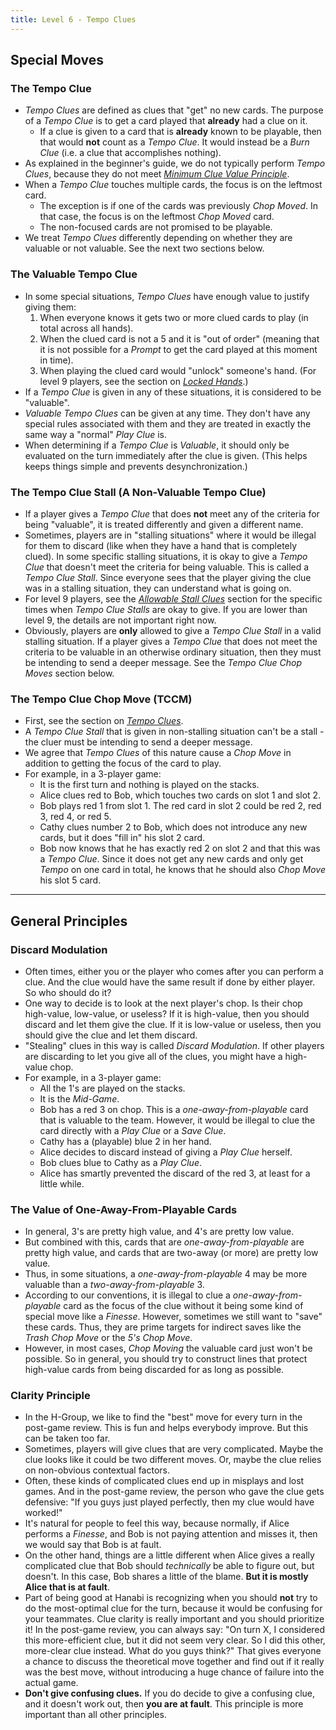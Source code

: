 ```yaml
---
title: Level 6 - Tempo Clues
---
```



## Special Moves

### The Tempo Clue

- _Tempo Clues_ are defined as clues that "get" no new cards. The purpose of a _Tempo Clue_ is to get a card played that **already** had a clue on it.
  - If a clue is given to a card that is **already** known to be playable, then that would **not** count as a _Tempo Clue_. It would instead be a _Burn Clue_ (i.e. a clue that accomplishes nothing).
- As explained in the beginner's guide, we do not typically perform _Tempo Clues_, because they do not meet _[Minimum Clue Value Principle](beginner/minimum-clue-value-principle)_.
- When a _Tempo Clue_ touches multiple cards, the focus is on the leftmost card.
  - The exception is if one of the cards was previously _Chop Moved_. In that case, the focus is on the leftmost _Chop Moved_ card.
  - The non-focused cards are not promised to be playable.
- We treat _Tempo Clues_ differently depending on whether they are valuable or not valuable. See the next two sections below.

### The Valuable Tempo Clue

- In some special situations, _Tempo Clues_ have enough value to justify giving them:
  1. When everyone knows it gets two or more clued cards to play (in total across all hands).
  1. When the clued card is not a 5 and it is "out of order" (meaning that it is not possible for a _Prompt_ to get the card played at this moment in time).
  1. When playing the clued card would "unlock" someone's hand. (For level 9 players, see the section on [_Locked Hands_](level-9.mdx#the-locked-hand-save-lhs).)
- If a _Tempo Clue_ is given in any of these situations, it is considered to be "valuable".
- _Valuable Tempo Clues_ can be given at any time. They don't have any special rules associated with them and they are treated in exactly the same way a "normal" _Play Clue_ is.
- When determining if a _Tempo Clue_ is _Valuable_, it should only be evaluated on the turn immediately after the clue is given. (This helps keeps things simple and prevents desynchronization.)

### The Tempo Clue Stall (A Non-Valuable Tempo Clue)

- If a player gives a _Tempo Clue_ that does **not** meet any of the criteria for being "valuable", it is treated differently and given a different name.
- Sometimes, players are in "stalling situations" where it would be illegal for them to discard (like when they have a hand that is completely clued). In some specific stalling situations, it is okay to give a _Tempo Clue_ that doesn't meet the criteria for being valuable. This is called a _Tempo Clue Stall_. Since everyone sees that the player giving the clue was in a stalling situation, they can understand what is going on.
- For level 9 players, see the _[Allowable Stall Clues](level-9.mdx#allowable-stall-clues-stall-table)_ section for the specific times when _Tempo Clue Stalls_ are okay to give. If you are lower than level 9, the details are not important right now.
- Obviously, players are **only** allowed to give a _Tempo Clue Stall_ in a valid stalling situation. If a player gives a _Tempo Clue_ that does not meet the criteria to be valuable in an otherwise ordinary situation, then they must be intending to send a deeper message. See the _Tempo Clue Chop Moves_ section below.

### The Tempo Clue Chop Move (TCCM)

- First, see the section on _[Tempo Clues](#the-tempo-clue)_.
- A _Tempo Clue Stall_ that is given in non-stalling situation can't be a stall - the cluer must be intending to send a deeper message.
- We agree that _Tempo Clues_ of this nature cause a _Chop Move_ in addition to getting the focus of the card to play.
- For example, in a 3-player game:
  - It is the first turn and nothing is played on the stacks.
  - Alice clues red to Bob, which touches two cards on slot 1 and slot 2.
  - Bob plays red 1 from slot 1. The red card in slot 2 could be red 2, red 3, red 4, or red 5.
  - Cathy clues number 2 to Bob, which does not introduce any new cards, but it does "fill in" his slot 2 card.
  - Bob now knows that he has exactly red 2 on slot 2 and that this was a _Tempo Clue_. Since it does not get any new cards and only get _Tempo_ on one card in total, he knows that he should also _Chop Move_ his slot 5 card.

<TempoClueChopMovePart1 />

<hr />

<TempoClueChopMovePart2 />

## General Principles

### Discard Modulation

- Often times, either you or the player who comes after you can perform a clue. And the clue would have the same result if done by either player. So who should do it?
- One way to decide is to look at the next player's chop. Is their chop high-value, low-value, or useless? If it is high-value, then you should discard and let them give the clue. If it is low-value or useless, then you should give the clue and let them discard.
- "Stealing" clues in this way is called _Discard Modulation_. If other players are discarding to let you give all of the clues, you might have a high-value chop.
- For example, in a 3-player game:
  - All the 1's are played on the stacks.
  - It is the _Mid-Game_.
  - Bob has a red 3 on chop. This is a _one-away-from-playable_ card that is valuable to the team. However, it would be illegal to clue the card directly with a _Play Clue_ or a _Save Clue_.
  - Cathy has a (playable) blue 2 in her hand.
  - Alice decides to discard instead of giving a _Play Clue_ herself.
  - Bob clues blue to Cathy as a _Play Clue_.
  - Alice has smartly prevented the discard of the red 3, at least for a little while.

<DiscardModulation />

### The Value of One-Away-From-Playable Cards

- In general, 3's are pretty high value, and 4's are pretty low value.
- But combined with this, cards that are _one-away-from-playable_ are pretty high value, and cards that are two-away (or more) are pretty low value.
- Thus, in some situations, a _one-away-from-playable_ 4 may be more valuable than a _two-away-from-playable_ 3.
- According to our conventions, it is illegal to clue a _one-away-from-playable_ card as the focus of the clue without it being some kind of special move like a _Finesse_. However, sometimes we still want to "save" these cards. Thus, they are prime targets for indirect saves like the _Trash Chop Move_ or the _5's Chop Move_.
- However, in most cases, _Chop Moving_ the valuable card just won't be possible. So in general, you should try to construct lines that protect high-value cards from being discarded for as long as possible.

### Clarity Principle

- In the H-Group, we like to find the "best" move for every turn in the post-game review. This is fun and helps everybody improve. But this can be taken too far.
- Sometimes, players will give clues that are very complicated. Maybe the clue looks like it could be two different moves. Or, maybe the clue relies on non-obvious contextual factors.
- Often, these kinds of complicated clues end up in misplays and lost games. And in the post-game review, the person who gave the clue gets defensive: "If you guys just played perfectly, then my clue would have worked!"
- It's natural for people to feel this way, because normally, if Alice performs a _Finesse_, and Bob is not paying attention and misses it, then we would say that Bob is at fault.
- On the other hand, things are a little different when Alice gives a really complicated clue that Bob should _technically_ be able to figure out, but doesn't. In this case, Bob shares a little of the blame. **But it is mostly Alice that is at fault**.
- Part of being good at Hanabi is recognizing when you should **not** try to do the most-optimal clue for the turn, because it would be confusing for your teammates. Clue clarity is really important and you should prioritize it! In the post-game review, you can always say: "On turn X, I considered this more-efficient clue, but it did not seem very clear. So I did this other, more-clear clue instead. What do you guys think?" That gives everyone a chance to discuss the theoretical move together and find out if it really was the best move, without introducing a huge chance of failure into the actual game.
- **Don't give confusing clues.** If you do decide to give a confusing clue, and it doesn't work out, then **you are at fault**. This principle is more important than all other principles.
